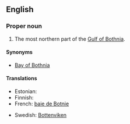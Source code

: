 ==English==

===Proper noun===
{{en-proper noun}}

# The most northern part of the [[Gulf of Bothnia]].

====Synonyms====
*[[Bay of Bothnia]]

====Translations====
{{trans-top}}
* Estonian: {{t-|et|Perämeri}}
* Finnish: {{t-|fi|Perämeri}}
* French: [[baie de Botnie]] {{f}}
{{trans-mid}}
* Swedish: [[Bottenviken]]
{{trans-bottom}}